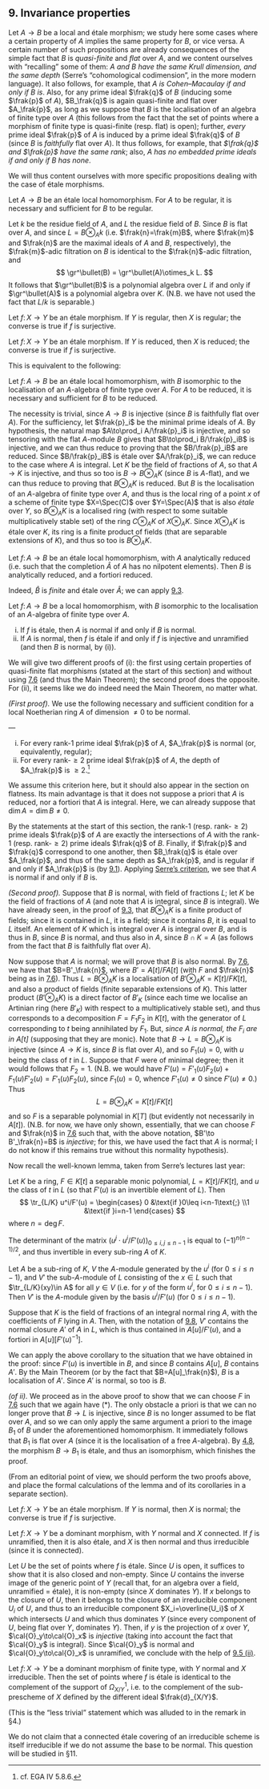 ## 9. Invariance properties {#I.9}

Let $A\to B$ be a local and étale morphism;
we study here some cases where a certain property of $A$ implies the same property for $B$, or vice versa.
A certain number of such propositions are already consequences of the simple fact that $B$ is _quasi-finite_ and _flat_ over $A$, and we content ourselves with "recalling" some of them:
_$A$ and $B$ have the same Krull dimension, and the same depth_ (Serre's "cohomological codimension", in the more modern language).
It also follows, for example, that _$A$ is Cohen--Macaulay if and only if $B$ is_.
Also, for any prime ideal $\frak{q}$ of $B$ (inducing some $\frak{p}$ of $A$), $B_\frak{q}$ is again quasi-finite and flat over $A_\frak{p}$, as long as we suppose that $B$ is the localisation of an algebra of finite type over $A$ (this follows from the fact that the set of points where a morphism of finite type is quasi-finite (resp. flat) is open);
further, _every_ prime ideal $\frak{p}$ of $A$ is induced by a prime ideal $\frak{q}$ of $B$ (since $B$ is _faithfully_ flat over $A$).
It thus follows, for example, that _$\frak{q}$ and $\frak{p}$ have the same rank_;
also, _$A$ has no embedded prime ideals if and only if $B$ has none_.

We will thus content ourselves with more specific propositions dealing with the case of étale morphisms.

::: {.itenv #I.9.1 title="Proposition 9.1"}
Let $A\to B$ be an étale local homomorphism.
For $A$ to be regular, it is necessary and sufficient for $B$ to be regular.
:::

::: {.proof}
Let $k$ be the residue field of $A$, and $L$ the residue field of $B$.
Since $B$ is flat over $A$, and since $L=B\otimes_A k$ (i.e. $\frak{n}=\frak{m}B$, where $\frak{m}$ and $\frak{n}$ are the maximal ideals of $A$ and $B$, respectively), the $\frak{m}$-adic filtration on $B$ is identical to the $\frak{n}$-adic filtration, and
$$
  \gr^\bullet(B) = \gr^\bullet(A)\otimes_k L.
$$
It follows that $\gr^\bullet(B)$ is a polynomial algebra over $L$ if and only if $\gr^\bullet(A)$ is a polynomial algebra over $K$.
(N.B. we have not used the fact that $L/k$ is separable.)
:::

::: {.itenv title="Corollary 9.2"}
Let $f\colon X\to Y$ be an étale morphism.
If $Y$ is regular, then $X$ is regular;
the converse is true if $f$ is surjective.
:::

::: {.itenv #I.9.2 title="Proposition 9.2"}
Let $f\colon X\to Y$ be an étale morphism.
If $Y$ is reduced, then $X$ is reduced;
the converse is true if $f$ is surjective.
:::

This is equivalent to the following:

::: {.itenv title="Corollary 9.3"}
Let $f\colon A\to B$ be an étale local homomorphism, with $B$ isomorphic to the localisation of an $A$-algebra of finite type over $A$.
For $A$ to be reduced, it is necessary and sufficient for $B$ to be reduced.
:::

::: {.proof}
The necessity is trivial, since $A\to B$ is injective (since $B$ is faithfully flat over $A$).
For the sufficiency, let $\frak{p}_i$ be the minimal prime ideals of $A$.
By hypothesis, the natural map $A\to\prod_i A/\frak{p}_i$ is injective, and so tensoring with the flat $A$-module $B$ gives that $B\to\prod_i B/\frak{p}_iB$ is injective, and we can thus reduce to proving that the $B/\frak{p}_iB$ are reduced.
Since $B/\frak{p}_iB$ is étale over $A/\frak{p}_i$, we can reduce to the case where $A$ is integral.
Let $K$ be the field of fractions of $A$, so that $A\to K$ is injective, and thus so too is $B\to B\otimes_A K$ (since $B$ is $A$-flat), and we can thus reduce to proving that $B\otimes_A K$ is reduced.
But $B$ is the localisation of an $A$-algebra of finite type over $A$, and thus is the local ring of a point $x$ of a scheme of finite type $X=\Spec(C)$ over $Y=\Spec(A)$ that is also _étale_ over $Y$, so $B\otimes_A K$ is a localised ring (with respect to some suitable multiplicatively stable set) of the ring $C\otimes_A K$ of $X\otimes_A K$.
Since $X\otimes_A K$ is étale over $K$, its ring is a finite product of fields (that are separable extensions of $K$), and thus so too is $B\otimes_A K$.
:::

::: {.itenv #I.9.4 title="Corollary 9.4"}
Let $f\colon A\to B$ be an étale local homomorphism, with $A$ analytically reduced (i.e. such that the completion $\hat{A}$ of $A$ has no nilpotent elements).
Then $B$ is analytically reduced, and a fortiori reduced.
:::

::: {.proof}
Indeed, $\hat{B}$ is _finite_ and étale over $\hat{A}$;
we can apply [9.3](#I.9.3).
:::

::: {.itenv #I.9.5 title="Theorem 9.5"}
Let $f\colon A\to B$ be a local homomorphism, with $B$ isomorphic to the localisation of an $A$-algebra of finite type over $A$.

i. If $f$ is étale, then $A$ is normal if and only if $B$ is normal.
ii. If $A$ is normal, then $f$ is étale if and only if $f$ is injective and unramified (and then $B$ is normal, by (i)).
:::

We will give two different proofs of (i):
the first using certain properties of quasi-finite flat morphisms (stated at the start of this section) and without using [7.6](#I.7.6) (and thus the Main Theorem);
the second proof does the opposite.
For (ii), it seems like we do indeed need the Main Theorem, no matter what.

:::: {.proof}
_(First proof)._
We use the following necessary and sufficient condition for a local Noetherian ring $A$ of dimension $\neq0$ to be normal.

::: {.itenv #serres-criterion title="Serre's criterion"}
—

i. For every rank-$1$ prime ideal $\frak{p}$ of $A$, $A_\frak{p}$ is normal (or, equivalently, regular);
ii. For every rank-$\geq2$ prime ideal $\frak{p}$ of $A$, the depth of $A_\frak{p}$ is $\geq2$.^[cf. EGA IV 5.8.6.]
:::

We assume this criterion here, but it should also appear in the section on flatness.
Its main advantage is that it does not suppose a priori that $A$ is reduced, nor a fortiori that $A$ is integral.
Here, we can already suppose that $\dim A=\dim B\neq0$.

By the statements at the start of this section, the rank-$1$ (resp. rank-$\geq2$) prime ideals $\frak{p}$ of $A$ are exactly the intersections of $A$ with the rank-$1$ (resp. rank-$\geq2$) prime ideals $\frak{q}$ of $B$.
Finally, if $\frak{p}$ and $\frak{q}$ correspond to one another, then $B_\frak{q}$ is étale over $A_\frak{p}$, and thus of the same depth as $A_\frak{p}$, and is regular if and only if $A_\frak{p}$ is (by [9.1](#I.9.1)).
Applying [Serre's criterion](#serres-criterion), we see that $A$ is normal if and only if $B$ is.
::::

::: {.proof}
_(Second proof)._
Suppose that $B$ is normal, with field of fractions $L$;
let $K$ be the field of fractions of $A$ (and note that $A$ is integral, since $B$ is integral).
We have already seen, in the proof of [9.3](#I.9.3), that $B\otimes_A K$ is a finite product of fields;
since it is contained in $L$, it is a field;
since it contains $B$, it is equal to $L$ itself.
An element of $K$ which is integral over $A$ is integral over $B$, and is thus in $B$, since $B$ is normal, and thus also in $A$, since $B\cap K=A$ (as follows from the fact that $B$ is faithfully flat over $A$).

Now suppose that $A$ is normal;
we will prove that $B$ is also normal.
By [7.6](#I.7.6), we have that $B=B'_\frak{n}$, where $B'=A[t]/FA[t]$ (with $F$ and $\frak{n}$ being as in [7.6](#I.7.6)).
Thus $L=B\otimes_A K$ is a localisation of $B'\otimes_A K=K[t]/FK[t]$, and also a product of fields (finite separable extensions of $K$).
This latter product ($B'\otimes_A K$) is a direct factor of $B'_K$ (since each time we localise an Artinian ring (here $B'_K$) with respect to a multiplicatively stable set), and thus corresponds to a decomposition $F=F_1F_2$ in $K[t]$, with the generator of $L$ corresponding to $t$ being annihilated by $F_1$.
But, _since $A$ is normal, the $F_i$ are in $A[t]$_ (supposing that they are monic).
Note that $B\to L=B\otimes_A K$ is injective (since $A\to K$ is, since $B$ is flat over $A$), and so $F_1(u)=0$, with $u$ being the class of $t$ in $L$.
Suppose that $F$ were of minimal degree;
then it would follows that $F_2=1$.
(N.B. we would have $F'(u)=F'_1(u)F_2(u)+F_1(u)F'_2(u)=F'_1(u)F_2(u)$, since $F_1(u)=0$, whence $F'_1(u)\neq 0$ since $F'(u)\neq0$.)
Thus
$$
  L = B\otimes_A K = K[t]/FK[t]
\tag{$*$}
$$
and so $F$ is a separable polynomial in $K[T]$ (but evidently not necessarily in $A[t]$).
(N.B. for now, we have only shown, essentially, that we can choose $F$ and $\frak{n}$ in [7.6](#I.7.6) such that, with the above notation, $B'\to B'_\frak{n}=B$ is _injective_;
for this, we have used the fact that $A$ is normal;
I do not know if this remains true without this normality hypothesis).
:::

Now recall the well-known lemma, taken from Serre's lectures last year:

::: {.itenv #I.9.6 title="Lemma 9.6"}
Let $K$ be a ring, $F\in K[t]$ a separable monic polynomial, $L=K[t]/FK[t]$, and $u$ the class of $t$ in $L$ (so that $F'(u)$ is an invertible element of $L$).
Then
$$
  \tr_{L/K} u^i/F'(u) =
  \begin{cases}
    0 &\text{if }0\leq i<n-1\text{;}
  \\1 &\text{if }i=n-1
  \end{cases}
$$
where $n=\deg F$.
:::

::: {.itenv #I.9.7 title="Corollary 9.7"}
The determinant of the matrix $(u^j\cdot u^i/F'(u))_{0\leq i,j\leq n-1}$ is equal to $(-1)^{n(n-1)/2}$, and thus invertible in every sub-ring $A$ of $K$.
:::

::: {.itenv #I.9.8 title="Corollary 9.8"}
Let $A$ be a sub-ring of $K$, $V$ the $A$-module generated by the $u^i$ (for $0\leq i\leq n-1$), and $V'$ the sub-$A$-module of $L$ consisting of the $x\in L$ such that $\tr_{L/K}(xy)\in A$ for all $y\in V$ (i.e. for $y$ of the form $u^i$, for $0\leq i\leq n-1$).
Then $V'$ is the $A$-module given by the basis $u^i/F'(u)$ (for $0\leq i\leq n-1$).
:::

::: {.itenv #I.9.9 title="Corollary 9.9"}
Suppose that $K$ is the field of fractions of an integral normal ring $A$, with the coefficients of $F$ lying in $A$.
Then, with the notation of [9.8](#I.9.8), $V'$ contains the normal closure $A'$ of $A$ in $L$, which is thus contained in $A[u]/F'(u)$, and a fortiori in $A[u][F'(u)^{-1}]$.
:::

We can apply the above corollary to the situation that we have obtained in the proof: since $F'(u)$ is invertible in $B$, and since $B$ contains $A[u]$, $B$ contains $A'$.
By the Main Theorem (or by the fact that $B=A[u]_\frak{n}$), $B$ is a localisation of $A'$.
Since $A'$ is normal, so too is $B$.

::: {.proof}
_(of ii)._
We proceed as in the above proof to show that we can choose $F$ in [7.6](#I.7.6) such that we again have ($*$).
The only obstacle a priori is that we can no longer prove that $B\to L$ is injective, since $B$ is no longer assumed to be flat over $A$, and so we can only apply the same argument a priori to the image $B_1$ of $B$ under the aforementioned homomorphism.
It immediately follows that $B_1$ is flat over $A$ (since it is the localisation of a free $A$-algebra).
By [4.8](#I.4.8), the morphism $B\to B_1$ is étale, and thus an isomorphism, which finishes the proof.
:::

(From an editorial point of view, we should perform the two proofs above, and place the formal calculations of the lemma and of its corollaries in a separate section).

::: {.itenv #I.9.10 title="Corollary 9.10"}
Let $f\colon X\to Y$ be an étale morphism.
If $Y$ is normal, then $X$ is normal;
the converse is true if $f$ is surjective.
:::

::: {.itenv #I.9.11 title="Corollary 9.11"}
Let $f\colon X\to Y$ be a dominant morphism, with $Y$ normal and $X$ connected.
If $f$ is unramified, then it is also étale, and $X$ is then normal and thus irreducible (since it is connected).
:::

::: {.proof}
Let $U$ be the set of points where $f$ is étale.
Since $U$ is open, it suffices to show that it is also closed and non-empty.
Since $U$ contains the inverse image of the generic point of $Y$ (recall that, for an algebra over a field, unramified = étale), it is non-empty (since $X$ dominates $Y$).
If $x$ belongs to the closure of $U$, then it belongs to the closure of an irreducible component $U_i$ of $U$, and thus to an irreducible component $X_i=\overline{U_i}$ of $X$ which intersects $U$ and which thus dominates $Y$ (since every component of $U$, being flat over $Y$, dominates $Y$).
Then, if $y$ is the projection of $x$ over $Y$, $\cal{O}_y\to\cal{O}_x$ is _injective_ (taking into account the fact that $\cal{O}_y$ is integral).
Since $\cal{O}_y$ is normal and $\cal{O}_y\to\cal{O}_x$ is unramified, we conclude with the help of [9.5 (ii)](#I.9.5).
:::

::: {.itenv #I.9.12 title="Corollary 9.12"}
Let $f\colon X\to Y$ be a dominant morphism of finite type, with $Y$ normal and $X$ irreducible.
Then the set of points where $f$ is étale is identical to the complement of the support of $\Omega_{X/Y}^1$, i.e. to the complement of the sub-prescheme of $X$ defined by the different ideal $\frak{d}_{X/Y}$.
:::

(This is the "less trivial" statement which was alluded to in the remark in §4.)

::: {.rmenv title="Remark"}
We do not claim that a connected étale covering of an irreducible scheme is itself irreducible if we do not assume the base to be normal.
This question will be studied in §11.
:::
